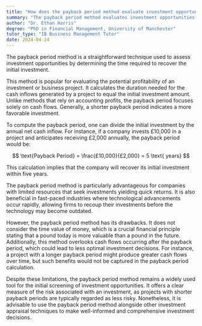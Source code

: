```yaml
---
title: "How does the payback period method evaluate investment opportunities?"
summary: "The payback period method evaluates investment opportunities by determining the time it takes to recoup the initial investment."
author: "Dr. Ethan Harris"
degree: "PhD in Financial Management, University of Manchester"
tutor_type: "IB Business Management Tutor"
date: 2024-04-24
---
```


The payback period method is a straightforward technique used to assess investment opportunities by determining the time required to recover the initial investment.

This method is popular for evaluating the potential profitability of an investment or business project. It calculates the duration needed for the cash inflows generated by a project to equal the initial investment amount. Unlike methods that rely on accounting profits, the payback period focuses solely on cash flows. Generally, a shorter payback period indicates a more favorable investment.

To compute the payback period, one can divide the initial investment by the annual net cash inflow. For instance, if a company invests £10,000 in a project and anticipates receiving £2,000 annually, the payback period would be:

$$
\text{Payback Period} = \frac{£10,000}{£2,000} = 5 \text{ years}
$$

This calculation implies that the company will recover its initial investment within five years.

The payback period method is particularly advantageous for companies with limited resources that seek investments yielding quick returns. It is also beneficial in fast-paced industries where technological advancements occur rapidly, allowing firms to recoup their investments before the technology may become outdated.

However, the payback period method has its drawbacks. It does not consider the time value of money, which is a crucial financial principle stating that a pound today is more valuable than a pound in the future. Additionally, this method overlooks cash flows occurring after the payback period, which could lead to less optimal investment decisions. For instance, a project with a longer payback period might produce greater cash flows over time, but such benefits would not be captured in the payback period calculation.

Despite these limitations, the payback period method remains a widely used tool for the initial screening of investment opportunities. It offers a clear measure of the risk associated with an investment, as projects with shorter payback periods are typically regarded as less risky. Nonetheless, it is advisable to use the payback period method alongside other investment appraisal techniques to make well-informed and comprehensive investment decisions.
    